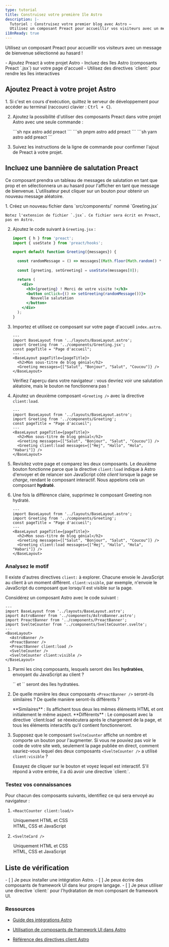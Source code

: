 ```yaml
---
type: tutorial
title: Construisez votre première île Astro
description: |-
  Tutoriel : Construisez votre premier blog avec Astro —
  Utilisez un composant Preact pour accueillir vos visiteurs avec un message de bienvenue sélectionné au hasard
i18nReady: true
---
```


Utilisez un composant Preact pour accueillir vos visiteurs avec un message de bienvenue sélectionné au hasard !

<PreCheck>
  - Ajoutez Preact à votre projet Astro
  - Incluez des îles Astro (composants Preact `.jsx`) sur votre page d'accueil
  - Utilisez des directives `client:` pour rendre les îles interactives
</PreCheck>

## Ajoutez Preact à votre projet Astro

<Steps>
1. Si c'est en cours d'exécution, quittez le serveur de développement pour accéder au terminal (raccourci clavier : <kbd>Ctrl + C</kbd>).

2. Ajoutez la possibilité d'utiliser des composants Preact dans votre projet Astro avec une seule commande :

    <PackageManagerTabs>
      <Fragment slot="npm">
        ```sh
        npx astro add preact
        ```
      </Fragment>
      <Fragment slot="pnpm">
        ```sh
        pnpm astro add preact
        ```
      </Fragment>
      <Fragment slot="yarn">
        ```sh
        yarn astro add preact
        ```
      </Fragment>
    </PackageManagerTabs>

3. Suivez les instructions de la ligne de commande pour confirmer l'ajout de Preact à votre projet.
</Steps>


## Incluez une bannière de salutation Preact

Ce composant prendra un tableau de messages de salutation en tant que prop et en sélectionnera un au hasard pour l'afficher en tant que message de bienvenue. L'utilisateur peut cliquer sur un bouton pour obtenir un nouveau message aléatoire.

<Steps>
1. Créez un nouveau fichier dans `src/components/` nommé `Greeting.jsx`

    Notez l'extension de fichier `.jsx`. Ce fichier sera écrit en Preact, pas en Astro.

2. Ajoutez le code suivant à `Greeting.jsx` :

    ```jsx title="src/components/Greeting.jsx"
    import { h } from 'preact';
    import { useState } from 'preact/hooks';

    export default function Greeting({messages}) {

      const randomMessage = () => messages[(Math.floor(Math.random() * messages.length))];
      
      const [greeting, setGreeting] = useState(messages[0]);

      return (
        <div> 
          <h3>{greeting} ! Merci de votre visite !</h3>
          <button onClick={() => setGreeting(randomMessage())}>
            Nouvelle salutation
          </button>
        </div>
      );
    }
    ```

3. Importez et utilisez ce composant sur votre page d'accueil `index.astro`.

    ```astro title="src/pages/index.astro" ins={3,8}
    ---
    import BaseLayout from '../layouts/BaseLayout.astro';
    import Greeting from '../components/Greeting.jsx';
    const pageTitle = "Page d'accueil";
    ---
    <BaseLayout pageTitle={pageTitle}>
      <h2>Mon sous-titre de blog génial</h2>
      <Greeting messages={["Salut", "Bonjour", "Salut", "Coucou"]} />
    </BaseLayout>
    ```

    Vérifiez l'aperçu dans votre navigateur : vous devriez voir une salutation aléatoire, mais le bouton ne fonctionnera pas !

4. Ajoutez un deuxième composant `<Greeting />` avec la directive `client:load`.

    ```astro title="src/pages/index.astro" ins={9} "client:load"
    ---
    import BaseLayout from '../layouts/BaseLayout.astro';
    import Greeting from '../components/Greeting';
    const pageTitle = "Page d'accueil";
    ---
    <BaseLayout pageTitle={pageTitle}>
      <h2>Mon sous-titre de blog génial</h2>
      <Greeting messages={["Salut", "Bonjour", "Salut", "Coucou"]} />
      <Greeting client:load messages={["Hej", "Hallo", "Hola", "Habari"]} />
    </BaseLayout>
    ```

  5. Revisitez votre page et comparez les deux composants. Le deuxième bouton fonctionne parce que la directive `client:load` indique à Astro d'envoyer et de relancer son JavaScript côté _client_ lorsque la page se _charge_, rendant le composant interactif. Nous appelons cela un composant **hydraté**.

  6. Une fois la différence claire, supprimez le composant Greeting non hydraté.


      ```astro title="src/pages/index.astro" del={8} "client:load"
      ---
      import BaseLayout from '../layouts/BaseLayout.astro';
      import Greeting from '../components/Greeting';
      const pageTitle = "Page d'accueil";
      ---
      <BaseLayout pageTitle={pageTitle}>
        <h2>Mon sous-titre de blog génial</h2>
        <Greeting messages={["Salut", "Bonjour", "Salut", "Coucou"]} />
        <Greeting client:load messages={["Hej", "Hallo", "Hola", "Habari"]} />
      </BaseLayout>
      ```
</Steps>

<Box icon="question-mark">

### Analysez le motif

Il existe d'autres directives `client:` à explorer. Chacune envoie le JavaScript au client à un moment différent. `client:visible`, par exemple, n'envoie le JavaScript du composant que lorsqu'il est visible sur la page.

Considérez un composant Astro avec le code suivant :

```astro
---
import BaseLayout from '../layouts/BaseLayout.astro';
import AstroBanner from '../components/AstroBanner.astro';
import PreactBanner from '../components/PreactBanner';
import SvelteCounter from '../components/SvelteCounter.svelte';
---
<BaseLayout>
  <AstroBanner />
  <PreactBanner />
  <PreactBanner client:load />
  <SvelteCounter />
  <SvelteCounter client:visible />
</BaseLayout>
```

1. Parmi les cinq composants, lesquels seront des îles **hydratées**, envoyant du JavaScript au client ?

    <p>
      <Spoiler> `<PreactBanner client:load />` et `<SvelteCounter client:visible />` seront des îles hydratées.</Spoiler>
    </p>

2. De quelle manière les deux composants `<PreactBanner />` seront-ils similaires ? De quelle manière seront-ils différents ?

    <p>
      <Spoiler>**Similaires** : Ils affichent tous deux les mêmes éléments HTML et ont initialement le même aspect. **Différents** : Le composant avec la directive `client:load` se réexécutera après le chargement de la page, et tous les éléments interactifs qu'il contient fonctionneront.</Spoiler>
    </p>

3. Supposez que le composant `SvelteCounter` affiche un nombre et comporte un bouton pour l'augmenter. Si vous ne pouviez pas voir le code de votre site web, seulement la page publiée en direct, comment sauriez-vous lequel des deux composants `<SvelteCounter />` a utilisé `client:visible` ?

    <p>
      <Spoiler>Essayez de cliquer sur le bouton et voyez lequel est interactif. S'il répond à votre entrée, il a dû avoir une directive `client:`.</Spoiler>
    </p>
</Box>



<Box icon="question-mark">

### Testez vos connaissances

Pour chacun des composants suivants, identifiez ce qui sera envoyé au navigateur :

1. `<ReactCounter client:load/>`

    <MultipleChoice>
      <Option>
        Uniquement HTML et CSS
      </Option>
      <Option isCorrect>
        HTML, CSS et JavaScript
      </Option>
    </MultipleChoice>

2. `<SvelteCard />`

    <MultipleChoice>
      <Option isCorrect>
        Uniquement HTML et CSS
      </Option>
      <Option>
        HTML, CSS et JavaScript
      </Option>
    </MultipleChoice>
</Box>

<Box icon="check-list">

## Liste de vérification

<Checklist>
- [ ] Je peux installer une intégration Astro.
- [ ] Je peux écrire des composants de framework UI dans leur propre langage.
- [ ] Je peux utiliser une directive `client:` pour l'hydratation de mon composant de framework UI.
</Checklist>
</Box>

### Ressources

- [Guide des intégrations Astro](/fr/guides/integrations-guide/)

- [Utilisation de composants de framework UI dans Astro](/fr/guides/framework-components/#utilisation-des-composants-de-framework)

- [Référence des directives client Astro](/fr/reference/directives-reference/#directives-client)
